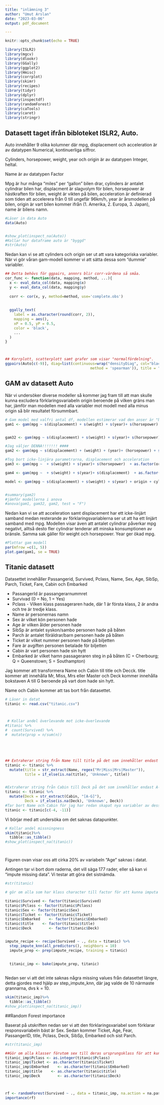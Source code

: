 ---
title: "inlämning 3"
author: "Umut Arslan"
date: "2023-03-06"
output: pdf_document

---

```{r setup, include=FALSE}
knitr::opts_chunk$set(echo = TRUE)
```

```{r, include = FALSE, message=FALSE}

library(ISLR2)
library(mgcv)
library(dlookr)
library(GGally)
library(ggplot2)
library(Hmisc)
library(corrplot)
library(skimr)
library(recipes)
library(tidyr)
library(dplyr)
library(inspectdf)
library(randomForest)
library(caTools)
library(caret)
library(stringr)

```
## Datasett taget ifrån bibloteket ISLR2, Auto.

Auto innehåller 9 olika kolumner där mpg, displacement och acceleration är av datatypen Numerical, kontinuerliga siffror.

Cylinders, horsepower, weight, year och origin är av datatypen Integer, heltal.

Name är av datatypen Factor


Mpg är hur många "miles" per "gallon" bilen drar, cylinders är antalet cylindrar bilen har, displacment är slagvolym för bilen, horsepower är hästkraften för bilen, weight är vikten på bilen, acceleration är definierad som tiden att accelerera från 0 till ungefär 96km/h, year är årsmodellen på bilen, origin är vart bilen kommer ifrån (1. Amerika, 2. Europa, 3. Japan), name är bilens namn.



```{r, echo = FALSE}
#Läser in data Auto
data(Auto)


#show_plot(inspect_na(Auto))
#Kollar hur dataframe auto är "byggd"
#str(Auto)

```


Nedan kan vi se att cylinders och origin ser ut att vara kategoriska variabler. När vi gör våran gam-modell kommer vi att sätta dessa som "dummie" variabler.

```{r, echo = FALSE, message= FALSE}


## Detta behövs för ggpairs, annnrs blir corr-värdena så småa.
cor_func <- function(data, mapping, method, ...){
  x <- eval_data_col(data, mapping$x)
  y <- eval_data_col(data, mapping$y)
  
  corr <- cor(x, y, method=method, use='complete.obs')
  
  
  ggally_text(
    label = as.character(round(corr, 2)), 
    mapping = aes(),
    xP = 0.5, yP = 0.5,
    color = 'black',
    ...
  )
}



## Korrplott, scatterplott samt grafer som visar "normalfördelning".
ggpairs(Auto[c(-9)], diag=list(continuous=wrap("densityDiag", col="black", fill="#F13232", alpha=0.5, size=1)), upper = list(continuous = wrap(cor_func,
                                       method = 'spearman')), title = "Korrelationsplott mellan förklaringsvariabler samt fördelningskurvor för resp variabel") + theme_minimal()


```


## GAM av datasett Auto

När vi undersöker diverse modeller så kommer jag fram till att man skulle kunna excludera förklaringsvariabeln origin beroende på vilken gräns man har, jämför man modellen med alla variabler mot modell med alla minus origin så blir resultatet försummbart.

```{r, echo = FALSE}
# Gam model med valfri antal df, modellen estimerar vad den anser är "bäst".
gam1 <- gam(mpg ~ s(displacement) + s(weight) + s(year)+ s(horsepower) + s(acceleration) + as.factor(origin) + as.factor(cylinders), data = Auto)


gam32 <- gam(mpg ~ s(displacement) + s(weight) + s(year)+ s(horsepower) + s(acceleration) + as.factor(cylinders), data = Auto)

#Jag väljer DENNA!!!!!!! ####
gam2 <- gam(mpg ~ s(displacement) + (weight) + (year)+ (horsepower) + s(acceleration) + as.factor(origin) + as.factor(cylinders), data = Auto)

#Tog bort icke-linjära parametrarna, displacement och acceleration
gam3 <- gam(mpg ~  + s(weight) + s(year)+ s(horsepower)  + as.factor(origin) + as.factor(cylinders), data = Auto)

gam4 <- gam(mpg ~  + s(weight) + s(year)+ s(displacement)  + as.factor(origin) + as.factor(cylinders), data = Auto)

model <- gam(mpg ~ s(displacement) + s(weight) + s(year) + origin + cylinders, data = Auto)


#summary(gam2)
#jämför modellerna i anova
#anova(gam1, gam32, gam2, test = "F")
```
Nedan kan vi se att acceleration samt displacement har ett icke-linjärt samband medan resterande av förklaringsvariablerna ser ut att ha ett linjärt samband med mpg. Modellen visar även att antalet cylindrar påverkar mpg negativt, alltså desto fler cylindrar tenderar att minska konsumptionen av bränsle. Samma sak gäller för weight och horsepower. Year ger ökad mpg.


```{r, echo = FALSE}
#Plottar gam modell
par(mfrow =c(1, 5))
plot.gam(gam1, se = TRUE)
```


## Titanic datasett
Datasettet innehåller Passangerid, Survived, Pclass, Name, Sex, Age, SibSp, Parch, Ticket, Fare, Cabin och Embarked

* PassangerId är passangerarnummret
* Survivad (0 = No, 1 = Yes)
* Pclass - Vilken klass passageraren hade, där 1 är första klass, 2 är andra och tre är tredje klass.
* Name är personernas namn
* Sex är vilket kön personen hade
* Age är vilken ålder personen hade
* SibSp är antalet syskon/sambo personen hade på båten
* Parch är antalet föräldrar/barn personen hade på båten
* Ticket är vilket nummer personen hade på  biljetten
* Fare är avgiften personen betalade för biljetten
* Cabin är vart personen hade sin hytt
* Embarked är vilket hamn passageraren steg in på båten (C = Cherbourg; Q = Queenstown; S = Southampton)


Jag kommer att transformera Name och Cabin till title och Decck. title kommer att innehålla Mr, Miss, Mrs eller Master och Deck kommer innehålla bokstaven A till G beroende på vart dom hade sin hytt.

Name och Cabin kommer att tas bort från datasettet.

```{r, echo = FALSE}

# Läser in datat
titanic <- read.csv("titanic.csv")



 # Kollar andel överlevande mot icke-överlevande
#titanic %>% 
#  count(Survived) %>% 
#  mutate(prop = n/sum(n))





## Extraherar string från Name till title på det som innehåller endast Mr, Miss, Mrs eller Master, om ej så får title värder unknown.
titanic <- titanic %>% 
  mutate(title = str_extract(Name, regex("Mr|Miss|Mrs|Master")),
         title = if_else(is.na(title), 'Unknown', title))


#Extraherar string från Cabin till Deck på det som innehåller endast A-G, om ej så får Deck värder unknown.
titanic <- titanic %>% 
  mutate(Deck = str_extract(Cabin, "[A-G]"),
         Deck = if_else(is.na(Deck), 'Unknown', Deck))
#Tar bort Name och Cabin för jag har redan skapat nya variabler av dessa två.
titanic <- titanic[c(-4, -11)]


```
Vi börjar med att undersöka om det saknas datapunkter.
```{r, echo = FALSE}
# Kollar andel missningness
skim(titanic)%>%
  tibble::as_tibble()
#show_plot(inspect_na(titanic))




```
Figuren ovan visar oss att cirka 20% av variabeln "Age" saknas i datat.

Antingen tar vi bort dom raderna, det vill säga 177 rader, eller så kan vi "impute missing data". Vi testar att göra det sistnämda.
```{r, echo = FALSE}
#str(titanic)

# gör om alla som har klass character till factor för att kunna imputa med knn

titanic$Survived <- factor(titanic$Survived)
titanic$Pclass <- factor(titanic$Pclass)
titanic$Sex <- factor(titanic$Sex)
titanic$Ticket <- factor(titanic$Ticket)
titanic$Embarked    <- factor(titanic$Embarked)
titanic$title    <- factor(titanic$title)
titanic$Deck        <- factor(titanic$Deck)


impute_recipe <- recipe(Survived ~ ., data = titanic) %>%
  step_impute_knn(all_predictors(), neighbors = 10) 
  impute_prep <- prep(impute_recipe, training = titanic)
  
  
  titanic_imp <- bake(impute_prep, titanic)
  

```
Nedan ser vi att det inte saknas några missing values från datasettet längre, detta gjordes med hjälp av step_impute_knn, där jag valde de 10 närmaste grannarna, dvs k = 10.
```{r, echo = FALSE}

skim(titanic_imp)%>%
  tibble::as_tibble()
#show_plot(inspect_na(titanic_imp))


```
##Random Forest importance

Baserat på utskriften nedan ser vi att den förklaringsvariabel som förklarar responsvariabeln bäst är Sex. Sedan kommer Ticket, Age, Fear, PassangerID, title, Pclass, Deck, SibSp, Embarked och sist Parch.
```{r, echo = FALSE}

#str(titanic_imp)

##Gör om alla klasser förutom sex till deras ursprungsklass för att kunna göra en randomForest på datat.
titanic_imp$Pclass <- as.integer(titanic$Pclass)
titanic_imp$Ticket <- as.character(titanic$Ticket)
titanic_imp$Embarked    <- as.character(titanic$Embarked)
titanic_imp$title    <- as.character(titanic$title)
titanic_imp$Deck        <- as.character(titanic$Deck)



rf <- randomForest(Survived ~ ., data = titanic_imp, na.action = na.pass)
importance(rf)


```


